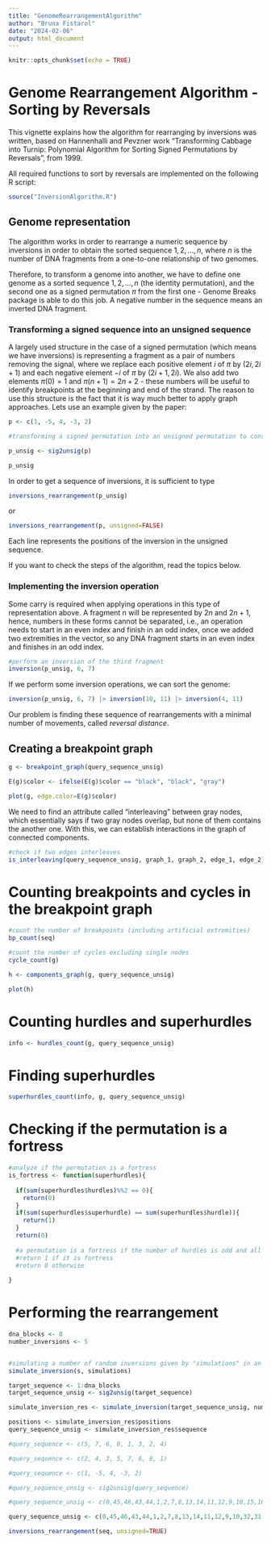```yaml
---
title: "GenomeRearrangementAlgorithm"
author: "Bruna Fistarol"
date: "2024-02-06"
output: html_document
---
```


```r
knitr::opts_chunk$set(echo = TRUE)
```

# Genome Rearrangement Algorithm - Sorting by Reversals

This vignette explains how the algorithm for rearranging by inversions was written, based on Hannenhalli and Pevzner work "Transforming Cabbage into Turnip: Polynomial Algorithm for Sorting Signed Permutations by Reversals", from 1999.

All required functions to sort by reversals are implemented on the following R script:

```r
source("InversionAlgorithm.R")
```

## Genome representation

The algorithm works in order to rearrange a numeric sequence by inversions in order to obtain the sorted sequence $1, 2, ..., n$, where $n$ is the number of DNA fragments from a one-to-one relationship of two genomes.

Therefore, to transform a genome into another, we have to define one genome as a sorted sequence $1, 2, ..., n$ (the identity permutation), and the second one as a signed permutation $\pi$ from the first one - Genome Breaks package is able to do this job. A negative number in the sequence means an inverted DNA fragment.

### Transforming a signed sequence into an unsigned sequence

A largely used structure in the case of a signed permutation (which means we have inversions) is representing a fragment as a pair of numbers removing the signal, where we replace each positive element $i$ of $\pi$ by $(2i, 2i+1)$ and each negative element $-i$ of $\pi$ by $(2i+1, 2i)$. We also add two elements $\pi(0)=1$ and $\pi(n+1) = 2n+2$ - these numbers will be useful to identify breakpoints at the beginning and end of the strand. The reason to use this structure is the fact that it is way much better to apply graph approaches. Lets use an example given by the paper:

```r

p <- c(1, -5, 4, -3, 2)

#transforming a signed permutation into an unsigned permutation to construct the breakpoint graph

p_unsig <- sig2unsig(p)

p_unsig
```
In order to get a sequence of inversions, it is sufficient to type

```r
inversions_rearrangement(p_unsig)
```

or

```r
inversions_rearrangement(p, unsigned=FALSE)
```
Each line represents the positions of the inversion in the unsigned sequence. 

If you want to check the steps of the algorithm, read the topics below.

### Implementing the inversion operation

Some carry is required when applying operations in this type of representation above. A fragment n will be represented by $2n$ and $2n+1$, hence, numbers in these forms cannot be separated, i.e., an operation needs to start in an even index and finish in an odd index, once we added two extremities in the vector, so any DNA fragment starts in an even index and finishes in an odd index.

```r

#perform an inversion of the third fragment
inversion(p_unsig, 6, 7)

```

If we perform some inversion operations, we can sort the genome:

```r
inversion(p_unsig, 6, 7) |> inversion(10, 11) |> inversion(4, 11)
```

Our problem is finding these sequence of rearrangements with a minimal number of movements, called *reversal distance*.

## Creating a breakpoint graph



```r

g <- breakpoint_graph(query_sequence_unsig)

E(g)$color <- ifelse(E(g)$color == "black", "black", "gray")

plot(g, edge.color=E(g)$color)
```

We need to find an attribute called "interleaving" between gray nodes, which essentially says if two gray nodes overlap, but none of them contains the another one. With this, we can establish interactions in the graph of connected components.

```r

#check if two edges interleaves
is_interleaving(query_sequence_unsig, graph_1, graph_2, edge_1, edge_2)

```

# Counting breakpoints and cycles in the breakpoint graph

```r

#count the number of breakpoints (including artificial extremities)
bp_count(seq)

#count the number of cycles excluding single nodes
cycle_count(g)
```

```r
h <- components_graph(g, query_sequence_unsig)

plot(h)
```

# Counting hurdles and superhurdles

```r

info <- hurdles_count(g, query_sequence_unsig)
```

# Finding superhurdles

```r

superhurdles_count(info, g, query_sequence_unsig)

```

# Checking if the permutation is a fortress

```r
#analyze if the permutation is a fortress
is_fortress <- function(superhurdles){
  
  if(sum(superhurdles$hurdles)%%2 == 0){
    return(0)
  }
  if(sum(superhurdles$superhurdle) == sum(superhurdles$hurdle)){
    return(1)
  }
  return(0)
  
  #a permutation is a fortress if the number of hurdles is odd and all hurdles are superhurdles
  #return 1 if it is fortress
  #return 0 otherwise
  
}
```

# Performing the rearrangement

```r
dna_blocks <- 8
number_inversions <- 5


#simulating a number of random inversions given by "simulations" in an unsigned sequence s
simulate_inversion(s, simulations)

target_sequence <- 1:dna_blocks 
target_sequence_unsig <- sig2unsig(target_sequence)

simulate_inversion_res <- simulate_inversion(target_sequence_unsig, number_inversions)

positions <- simulate_inversion_res$positions
query_sequence_unsig <- simulate_inversion_res$sequence 
```

```r
#query_sequence <- c(5, 7, 6, 8, 1, 3, 2, 4)

#query_sequence <- c(2, 4, 3, 5, 7, 6, 8, 1)

#query_sequence <- c(1, -5, 4, -3, 2)

#query_sequence_unsig <- sig2unsig(query_sequence)

#query_sequence_unsig <- c(0,45,46,43,44,1,2,7,8,13,14,11,12,9,10,15,16,5,6,3,4,17,18,23,24,29,30,27,28,25,26,31,32,37,38,35,36,33,34,39,40,21,22,19,20,41,42,47) +1

query_sequence_unsig <- c(0,45,46,43,44,1,2,7,8,13,14,11,12,9,10,32,31,26,25,28,27,30,29,24,23,18,17,4,3,6,5,16,15,37,38,35,36,33,34,39,40,21,22,19,20,41,42,47)+1

```

```r

inversions_rearrangement(seq, unsigned=TRUE)
  
```
